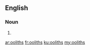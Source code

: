 ==English==

===Noun===
{{head|en|plural}}

# {{plural of|oolith|lang=en}}

[[ar:ooliths]]
[[fr:ooliths]]
[[ku:ooliths]]
[[my:ooliths]]